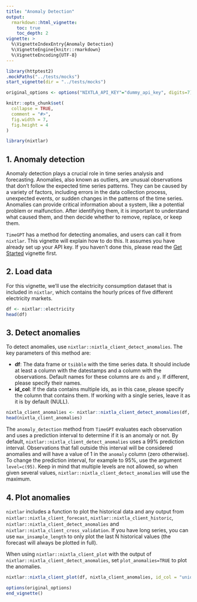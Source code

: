 ```yaml
---
title: "Anomaly Detection"
output: 
  rmarkdown::html_vignette:
    toc: true 
    toc_depth: 2
vignette: >
  %\VignetteIndexEntry{Anomaly Detection}
  %\VignetteEngine{knitr::rmarkdown}
  %\VignetteEncoding{UTF-8}
---
```

```r
library(httptest2)
.mockPaths("../tests/mocks")
start_vignette(dir = "../tests/mocks")

original_options <- options("NIXTLA_API_KEY"="dummy_api_key", digits=7)

knitr::opts_chunk$set(
  collapse = TRUE,
  comment = "#>", 
  fig.width = 7, 
  fig.height = 4
)
```

```r
library(nixtlar)
```

## 1. Anomaly detection
Anomaly detection plays a crucial role in time series analysis and forecasting. Anomalies, also known as outliers, are unusual observations that don't follow the expected time series patterns. They can be caused by a variety of factors, including errors in the data collection process, unexpected events, or sudden changes in the patterns of the time series. Anomalies can provide critical information about a system, like a potential problem or malfunction. After identifying them, it is important to understand what caused them, and then decide whether to remove, replace, or keep them.

`TimeGPT` has a method for detecting anomalies, and users can call it from `nixtlar`. This vignette will explain how to do this. It assumes you have already set up your API key. If you haven't done this, please read the [Get Started](https://nixtla.github.io/nixtlar/articles/anomaly-detection.html) vignette first. 

## 2. Load data 
For this vignette, we'll use the electricity consumption dataset that is included in `nixtlar`, which contains the hourly prices of five different electricity markets. 

```r
df <- nixtlar::electricity
head(df)
```

## 3. Detect anomalies 
To detect anomalies, use `nixtlar::nixtla_client_detect_anomalies`. The key parameters of this method are: 

- **df**: The data frame or `tsibble` with the time series data. It should include at least a column with the datestamps and a column with the observations. Default names for these columns are `ds` and `y`. If different, please specify their names. 
- **id_col**: If the data contains multiple ids, as in this case, please specify the column that contains them. If working with a single series, leave it as it is by default (NULL).    

```r
nixtla_client_anomalies <- nixtlar::nixtla_client_detect_anomalies(df, id_col = "unique_id") 
head(nixtla_client_anomalies)
```

The `anomaly_detection` method from `TimeGPT` evaluates each observation and uses a prediction interval to determine if it is an anomaly or not. By default, `nixtlar::nixtla_client_detect_anomalies` uses a 99% prediction interval. Observations that fall outside this interval will be considered anomalies and will have a value of 1 in the `anomaly` column (zero otherwise). To change the prediction interval, for example to 95%, use the argument `level=c(95)`. Keep in mind that multiple levels are not allowed, so when given several values, `nixtlar::nixtla_client_detect_anomalies` will use the maximum. 

## 4. Plot anomalies 
`nixtlar` includes a function to plot the historical data and any output from `nixtlar::nixtla_client_forecast`, `nixtlar::nixtla_client_historic`, `nixtlar::nixtla_client_detect_anomalies` and `nixtlar::nixtla_client_cross_validation`. If you have long series, you can use `max_insample_length` to only plot the last N historical values (the forecast will always be plotted in full). 

When using `nixtlar::nixtla_client_plot` with the output of `nixtlar::nixtla_client_detect_anomalies`, set `plot_anomalies=TRUE` to plot the anomalies. 

```r
nixtlar::nixtla_client_plot(df, nixtla_client_anomalies, id_col = "unique_id", plot_anomalies = TRUE)
```

```r
options(original_options)
end_vignette()
```

